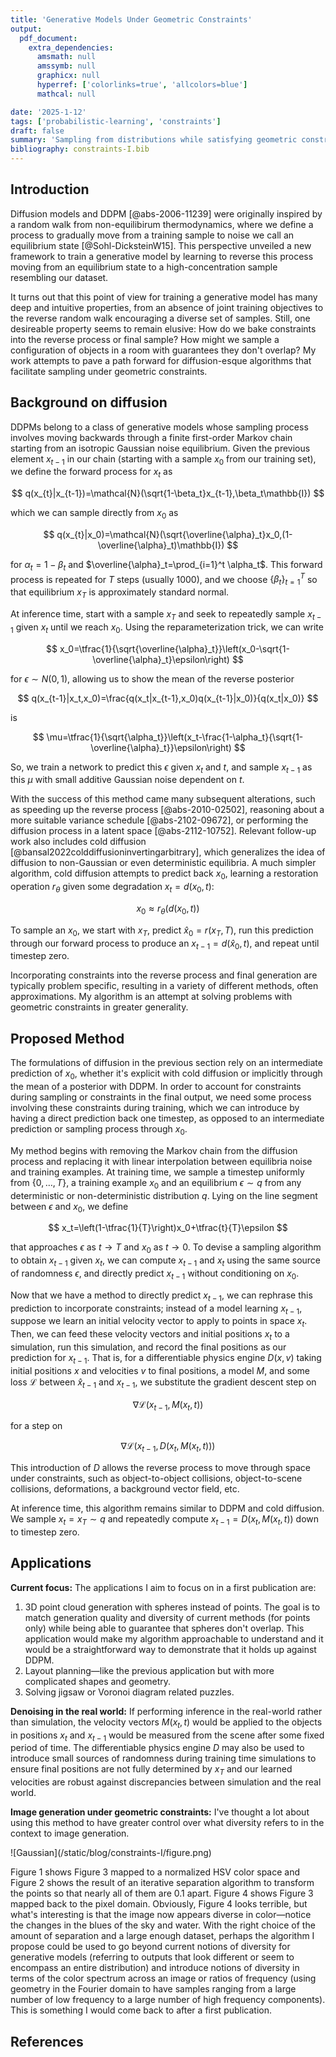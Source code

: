 ```yaml
---
title: 'Generative Models Under Geometric Constraints'
output:
  pdf_document:
    extra_dependencies:
      amsmath: null
      amssymb: null
      graphicx: null
      hyperref: ['colorlinks=true', 'allcolors=blue']
      mathcal: null

date: '2025-1-12'
tags: ['probabilistic-learning', 'constraints']
draft: false
summary: 'Sampling from distributions while satisfying geometric constraints.'
bibliography: constraints-I.bib
---
```


## Introduction

Diffusion models and DDPM [@abs-2006-11239] were originally inspired by a random walk from non-equilibirum thermodynamics, where we define a process to gradually move from a training sample to noise we call an equilibrium state [@Sohl-DicksteinW15]. This perspective unveiled a new framework to train a generative model by learning to reverse this process moving from an equilibrium state to a high-concentration sample resembling our dataset.

It turns out that this point of view for training a generative model has many deep and intuitive properties, from an absence of joint training objectives to the reverse random walk encouraging a diverse set of samples. Still, one desireable property seems to remain elusive: How do we bake constraints into the reverse process or final sample? How might we sample a configuration of objects in a room with guarantees they don't overlap? My work attempts to pave a path forward for diffusion-esque algorithms that facilitate sampling under geometric constraints.

## Background on diffusion

DDPMs belong to a class of generative models whose sampling process involves moving backwards through a finite first-order Markov chain starting from an isotropic Gaussian noise equilibrium. Given the previous element $x_{t-1}$ in our chain (starting with a sample $x_0$ from our training set), we define the forward process for $x_t$ as

$$
    q(x_{t}|x_{t-1})=\mathcal{N}(\sqrt{1-\beta_t}x_{t-1},\beta_t\mathbb{I})
$$

which we can sample directly from $x_0$ as

$$
    q(x_{t}|x_0)=\mathcal{N}(\sqrt{\overline{\alpha}_t}x_0,(1-\overline{\alpha}_t)\mathbb{I})
$$

for $\alpha_t=1-\beta_t$ and $\overline{\alpha}_t=\prod_{i=1}^t \alpha_t$. This forward process is repeated for $T$ steps (usually 1000), and we choose $\{\beta_t\}_{t=1}^T$ so that equilibrium $x_T$ is approximately standard normal.

At inference time, start with a sample $x_T$ and seek to repeatedly sample $x_{t-1}$ given $x_t$ until we reach $x_0$. Using the reparameterization trick, we can write

$$
    x_0=\tfrac{1}{\sqrt{\overline{\alpha}_t}}\left(x_0-\sqrt{1-\overline{\alpha}_t}\epsilon\right)
$$

for $\epsilon\sim N(0,1)$, allowing us to show the mean of the reverse posterior

$$
    q(x_{t-1}|x_t,x_0)=\frac{q(x_t|x_{t-1},x_0)q(x_{t-1}|x_0)}{q(x_t|x_0)}
$$

is

$$
    \mu=\tfrac{1}{\sqrt{\alpha_t}}\left(x_t-\frac{1-\alpha_t}{\sqrt{1-\overline{\alpha}_t}}\epsilon\right)
$$

So, we train a network to predict this $\epsilon$ given $x_t$ and $t$, and sample $x_{t-1}$ as this $\mu$ with small additive Gaussian noise dependent on $t$.

With the success of this method came many subsequent alterations, such as speeding up the reverse process [@abs-2010-02502], reasoning about a more suitable variance schedule [@abs-2102-09672], or performing the diffusion process in a latent space [@abs-2112-10752]. Relevant follow-up work also includes cold diffusion [@bansal2022colddiffusioninvertingarbitrary], which generalizes the idea of diffusion to non-Gaussian or even deterministic equilibria. A much simpler algorithm, cold diffusion attempts to predict back $x_0$, learning a restoration operation $r_\theta$ given some degradation $x_t=d(x_0,t)$:

$$
    x_0\approx r_{\theta}(d(x_0, t))
$$

To sample an $x_0$, we start with $x_T$, predict $\hat{x}_0=r(x_T, T)$, run this prediction through our forward process to produce an $x_{t-1}=d(\hat{x}_0,t)$, and repeat until timestep zero.

Incorporating constraints into the reverse process and final generation are typically problem specific, resulting in a variety of different methods, often approximations. My algorithm is an attempt at solving problems with geometric constraints in greater generality.

## Proposed Method

The formulations of diffusion in the previous section rely on an intermediate prediction of $x_0$, whether it's explicit with cold diffusion or implicitly through the mean of a posterior with DDPM. In order to account for constraints during sampling or constraints in the final output, we need some process involving these constraints during training, which we can introduce by having a direct prediction back one timestep, as opposed to an intermediate prediction or sampling process through $x_0$.

My method begins with removing the Markov chain from the diffusion process and replacing it with linear interpolation between equilibria noise and training examples. At training time, we sample a timestep uniformly from $\{0,\ldots,T\}$, a training example $x_0$ and an equilibrium $\epsilon \sim q$ from any deterministic or non-deterministic distribution $q$. Lying on the line segment between $\epsilon$ and $x_0$, we define

$$
    x_t=\left(1-\tfrac{1}{T}\right)x_0+\tfrac{t}{T}\epsilon
$$

that approaches $\epsilon$ as $t\to T$ and $x_0$ as $t\to 0$. To devise a sampling algorithm to obtain $x_{t-1}$ given $x_t$, we can compute $x_{t-1}$ and $x_t$ using the same source of randomness $\epsilon$, and directly predict $x_{t-1}$ without conditioning on $x_0$.

Now that we have a method to directly predict $x_{t-1}$, we can rephrase this prediction to incorporate constraints; instead of a model learning $x_{t-1}$, suppose we learn an initial velocity vector to apply to points in space $x_t$. Then, we can feed these velocity vectors and initial positions $x_t$ to a simulation, run this simulation, and record the final positions as our prediction for $x_{t-1}$. That is, for a differentiable physics engine $D(x,v)$ taking initial positions $x$ and velocities $v$ to final positions, a model $M$, and some loss $\mathcal{L}$ between $\hat{x}_{t-1}$ and $x_{t-1}$, we substitute the gradient descent step on

$$
    \nabla \mathcal{L}(x_{t-1}, M(x_t, t))
$$

for a step on

$$
    \nabla \mathcal{L}(x_{t-1}, D(x_t, M(x_t, t)))
$$

This introduction of $D$ allows the reverse process to move through space under constraints, such as object-to-object collisions, object-to-scene collisions, deformations, a background vector field, etc.

At inference time, this algorithm remains similar to DDPM and cold diffusion. We sample $x_t=x_T\sim q$ and repeatedly compute $x_{t-1}=D(x_t, M(x_t, t))$ down to timestep zero.

## Applications

**Current focus:** The applications I aim to focus on in a first publication are:

1. 3D point cloud generation with spheres instead of points. The goal is to match generation quality and diversity of current methods (for points only) while being able to guarantee that spheres don't overlap. This application would make my algorithm approachable to understand and it would be a straightforward way to demonstrate that it holds up against DDPM.
2. Layout planning—like the previous application but with more complicated shapes and geometry.
3. Solving jigsaw or Voronoi diagram related puzzles.

**Denoising in the real world:** If performing inference in the real-world rather than simulation, the velocity vectors $M(x_t, t)$ would be applied to the objects in positions $x_t$ and $x_{t-1}$ would be measured from the scene after some fixed period of time. The differentiable physics engine $D$ may also be used to introduce small sources of randomness during training time simulations to ensure final positions are not fully determined by $x_T$ and our learned velocities are robust against discrepancies between simulation and the real world.

**Image generation under geometric constraints:** I've thought a lot about using this method to have greater control over what diversity refers to in the context to image generation.

<div className="-mx-2 flex flex-wrap overflow-hidden xl:-mx-2">
  <div className="my-1 w-full overflow-hidden px-2 xl:my-1 xl:w-full xl:px-2">
    ![Gaussian](/static/blog/constraints-I/figure.png)
  </div>
</div>

Figure 1 shows Figure 3 mapped to a normalized HSV color space and Figure 2 shows the result of an iterative separation algorithm to transform the points so that nearly all of them are 0.1 apart. Figure 4 shows Figure 3 mapped back to the pixel domain. Obviously, Figure 4 looks terrible, but what's interesting is that the image now appears diverse in color—notice the changes in the blues of the sky and water. With the right choice of the amount of separation and a large enough dataset, perhaps the algorithm I propose could be used to go beyond current notions of diversity for generative models (referring to outputs that look different or seem to encompass an entire distribution) and introduce notions of diversity in terms of the color spectrum across an image or ratios of frequency (using geometry in the Fourier domain to have samples ranging from a large number of low frequency to a large number of high frequency components). This is something I would come back to after a first publication.

## References
